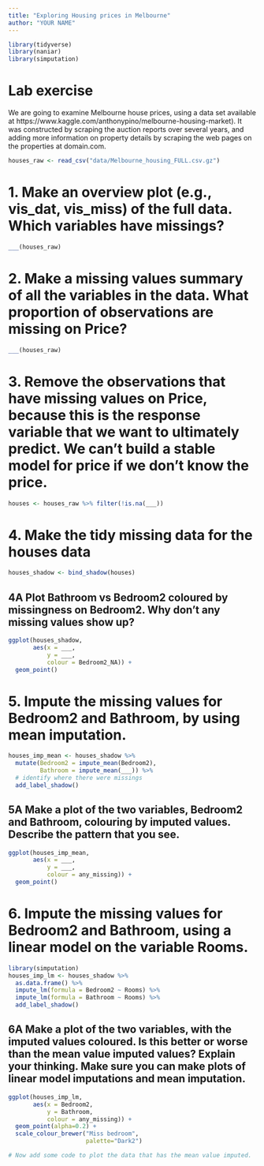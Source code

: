 ```yaml
---
title: "Exploring Housing prices in Melbourne"
author: "YOUR NAME"
---
```


```r
library(tidyverse)
library(naniar)
library(simputation)
```

# Lab exercise

We are going to examine Melbourne house prices, using a data set available at https://www.kaggle.com/anthonypino/melbourne-housing-market). It was constructed by scraping the auction reports over several years, and adding more information on property details by scraping the web pages on the properties at domain.com.


```r
houses_raw <- read_csv("data/Melbourne_housing_FULL.csv.gz")

```

# 1. Make an overview plot (e.g., vis_dat, vis_miss) of the full data. Which variables have missings? 

```r
___(houses_raw)
```

# 2. Make a missing values summary of all the variables in the data. What proportion of observations are missing on Price?

```r
___(houses_raw)
```


# 3. Remove the observations that have missing values on Price, because this is the response variable that we want to ultimately predict. We can't build a stable model for price if we don't know the price. 

```r
houses <- houses_raw %>% filter(!is.na(___))
```

# 4. Make the tidy missing data for the houses data

```r
houses_shadow <- bind_shadow(houses)
```

## 4A Plot Bathroom vs Bedroom2 coloured by missingness on Bedroom2. Why don't any missing values show up?

```r
ggplot(houses_shadow,
       aes(x = ___,
           y = ___,
           colour = Bedroom2_NA)) + 
  geom_point()
```

# 5. Impute the missing values for Bedroom2 and Bathroom, by using mean imputation. 

```r
houses_imp_mean <- houses_shadow %>%
  mutate(Bedroom2 = impute_mean(Bedroom2),
         Bathroom = impute_mean(___)) %>%
  # identify where there were missings
  add_label_shadow()
```

## 5A Make a plot of the two variables, Bedroom2 and Bathroom, colouring by imputed values. Describe the pattern that you see.

```r
ggplot(houses_imp_mean,
       aes(x = ___,
           y = ___,
           colour = any_missing)) + 
  geom_point()
```


# 6. Impute the missing values for Bedroom2 and Bathroom, using a linear model on the variable Rooms. 

```r
library(simputation)
houses_imp_lm <- houses_shadow %>%
  as.data.frame() %>% 
  impute_lm(formula = Bedroom2 ~ Rooms) %>%
  impute_lm(formula = Bathroom ~ Rooms) %>%
  add_label_shadow()
```


## 6A Make a plot of the two variables, with the imputed values coloured. Is this better or worse than the mean value imputed values? Explain your thinking. Make sure you can make plots of linear model imputations and mean imputation.

```r
ggplot(houses_imp_lm, 
       aes(x = Bedroom2, 
           y = Bathroom,
           colour = any_missing)) +
  geom_point(alpha=0.2) + 
  scale_colour_brewer("Miss bedroom", 
                      palette="Dark2")

# Now add some code to plot the data that has the mean value imputed.
```


